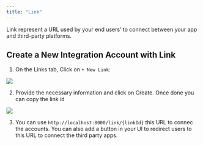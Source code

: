 ```yaml
---
title: "Link"
---
```


Link represent a URL used by your end users’ to connect between your app and third-party platforms.

## Create a New Integration Account with Link

1. On the Links tab, Click on `+ New Link`:

<Frame>
  <img src="/images/integration_account/create_link.png" />
</Frame>

2. Provide the necessary information and click on Create. Once done you can copy the link id

<Frame>
  <img src="/images/integration_account/sample_link.png" />
</Frame>

3. You can use `http://localhost:8000/link/{linkId}` this URL to connec the accounts. You can also add a button in your UI to redirect
   users to this URL to connect the third party apps.
